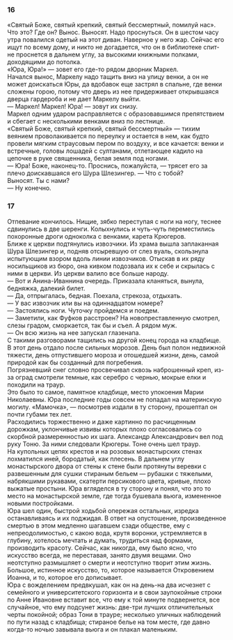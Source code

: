 ### 16 {-}

«Святый Боже, святый крепкий, святый бессмертный, помилуй нас». Что это? Где он? Вынос. Выносят. Надо проснуться. Он в шестом часу утра повалился одетый на этот диван. Наверное у него жар. Сейчас его ищут по всему дому, и никто не догадается, что он в библиотеке спит-не проснется в дальнем углу, за высокими книжными полками, доходящими до потолка.<br/> «Юра, Юра!» — зовет его где-то рядом дворник Маркел.<br/> Начался вынос, Маркелу надо тащить вниз на улицу венки, а он не может доискаться Юры, да вдобавок еще застрял в спальне, где венки сложены горою, потому что дверь из нее придерживает открывшаяся дверца гардероба и не дает Маркелу выйти.<br/> — Маркел! Маркел! Юра! — зовут их снизу.<br/> Маркел одним ударом расправляется с образовавшимся препятствием и сбегает с несколькими венками вниз по лестнице.<br/> «Святый Боже, святый крепкий, святый бессмертный» — тихим веянием проволакивается по переулку и остается в нем, как будто провели мягким страусовым пером по воздуху, и все качается: венки и встречные, головы лошадей с султанами, отлетающее кадило на цепочке в руке священника, белая земля под ногами.<br/> — Юра! Боже, наконец-то. Проснись, пожалуйста, — трясет его за плечо доискавшаяся его Шура Шлезингер. — Что с тобой?<br/> Выносят. Ты с нами?<br/> — Ну конечно.

### 17 {-}

Отпевание кончилось. Нищие, зябко переступая с ноги на ногу, теснее сдвинулись в две шеренги. Колыхнулись и чуть-чуть переместились похоронные дроги одноколка с венками, карета Крюгеров.<br/> Ближе к церкви подтянулись извозчики. Из храма вышла заплаканная Шура Шлезингер и, подняв отсыревшую от слез вуаль, скользнула испытующим взором вдоль линии извозчиков. Отыскав в их ряду носильщиков из бюро, она кивком подозвала их к себе и скрылась с ними в церкви. Из церкви валило все больше народу.<br/> — Вот и Анина-Иваннина очередь. Приказала кланяться, вынула, бедняжка, далекий билет.<br/> — Да, отпрыгалась, бедная. Поехала, стрекоза, отдыхать.<br/> — У вас извозчик или вы на одиннадцатом номере?<br/> — Застоялись ноги. Чуточку пройдемся и поедем.<br/> — Заметили, как Фуфков расстроен? На новопреставленную смотрел, слезы градом, сморкается, так бы и съел. А рядом муж.<br/> — Он всю жизнь на нее запускал глазенапа.<br/> С такими разговорами тащились на другой конец города на кладбище. В этот день отдало после сильных морозов. День был полон недвижной тяжести, день отпустившего мороза и отошедшей жизни, день, самой природой как бы созданный для погребения.<br/> Погрязневший снег словно просвечивал сквозь наброшенный креп, из-за оград смотрели темные, как серебро с чернью, мокрые елки и походили на траур.<br/> Это было то самое, памятное кладбище, место упокоения Марии Николаевны. Юра последние годы совсем не попадал на материнскую могилу. «Мамочка», — посмотрев издали в ту сторону, прошептал он почти губами тех лет.<br/> Расходились торжественно и даже картинно по расчищенным дорожкам, уклончивые извивы которых плохо согласовались со скорбной размеренностью их шага. Александр Александрович вел под руку Тоню. За ними следовали Крюгеры. Тоне очень шел траур.<br/> На купольных цепях крестов и на розовых монастырских стенах лохматился иней, бородатый, как плесень. В дальнем углу монастырского двора от стены к стене были протянуты веревки с развешенным для сушки стираным бельем — рубашки с тяжелыми, набрякшими рукавами, скатерти персикового цвета, кривые, плохо выжатые простыни. Юра вгляделся в ту сторону и понял, что это то место на монастырской земле, где тогда бушевала вьюга, измененное новыми постройками.<br/> Юра шел один, быстрой ходьбой опережая остальных, изредка останавливаясь и их поджидая. В ответ на опустошение, произведенное смертью в этом медленно шагавшем сзади обществе, ему с непреодолимостью, с какою вода, крутя воронки, устремляется в глубину, хотелось мечтать и думать, трудиться над формами, производить красоту. Сейчас, как никогда, ему было ясно, что искусство всегда, не переставая, занято двумя вещами. Оно неотступно размышляет о смерти и неотступно творит этим жизнь. Большое, истинное искусство, то, которое называется Откровением Иоанна, и то, которое его дописывает.<br/> Юра с вожделением предвкушал, как он на день-на два исчезнет с семейного и университетского горизонта и в свои заупокойные строки по Анне Ивановне вставит все, что ему к той минуте подвернется, все случайное, что ему подсунет жизнь: две-три лучших отличительных черты покойной; образ Тони в трауре; несколько уличных наблюдений по пути назад с кладбища; стираное белье на том месте, где давно когда-то ночью завывала вьюга и он плакал маленьким.

